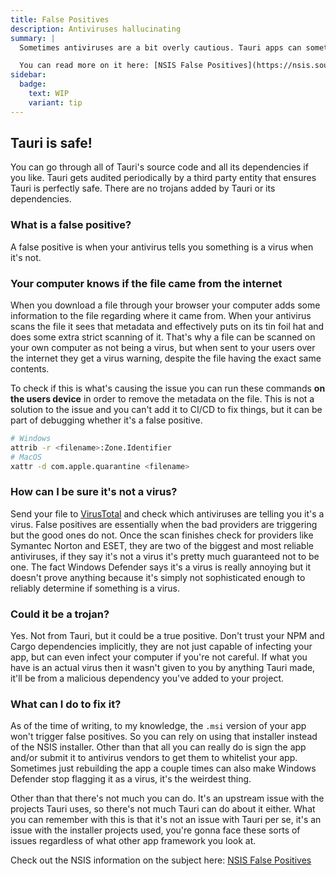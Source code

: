 ```yaml
---
title: False Positives
description: Antiviruses hallucinating
summary: |
  Sometimes antiviruses are a bit overly cautious. Tauri apps can sometimes be flagged as a false positive for a Trojan virus when using the NSIS installer. This is a well known upstream issue for NSIS that sadly can't really be fixed because it's the fault of antiviruses and hackers, not the project itself.

  You can read more on it here: [NSIS False Positives](https://nsis.sourceforge.io/NSIS_False_Positives)
sidebar:
  badge:
    text: WIP
    variant: tip
---
```


## Tauri is safe!

You can go through all of Tauri's source code and all its dependencies if you like. Tauri gets audited periodically by a third party entity that ensures Tauri is perfectly safe. There are no trojans added by Tauri or its dependencies.

### What is a false positive?

A false positive is when your antivirus tells you something is a virus when it's not.

### Your computer knows if the file came from the internet

When you download a file through your browser your computer adds some information to the file regarding where it came from. When your antivirus scans the file it sees that metadata and effectively puts on its tin foil hat and does some extra strict scanning of it. That's why a file can be scanned on your own computer as not being a virus, but when sent to your users over the internet they get a virus warning, despite the file having the exact same contents.

To check if this is what's causing the issue you can run these commands **on the users device** in order to remove the metadata on the file. This is not a solution to the issue and you can't add it to CI/CD to fix things, but it can be part of debugging whether it's a false positive.

```bash
# Windows
attrib -r <filename>:Zone.Identifier
# MacOS
xattr -d com.apple.quarantine <filename>
```

### How can I be sure it's not a virus?

Send your file to [VirusTotal](https://www.virustotal.com/gui/home/upload) and check which antiviruses are telling you it's a virus. False positives are essentially when the bad providers are triggering but the good ones do not. Once the scan finishes check for providers like Symantec Norton and ESET, they are two of the biggest and most reliable antiviruses, if they say it's not a virus it's pretty much guaranteed not to be one. The fact Windows Defender says it's a virus is really annoying but it doesn't prove anything because it's simply not sophisticated enough to reliably determine if something is a virus.

### Could it be a trojan?

Yes. Not from Tauri, but it could be a true positive. Don't trust your NPM and Cargo dependencies implicitly, they are not just capable of infecting your app, but can even infect your computer if you're not careful. If what you have is an actual virus then it wasn't given to you by anything Tauri made, it'll be from a malicious dependency you've added to your project.

### What can I do to fix it?

As of the time of writing, to my knowledge, the `.msi` version of your app won't trigger false positives. So you can rely on using that installer instead of the NSIS installer. Other than that all you can really do is sign the app and/or submit it to antivirus vendors to get them to whitelist your app. Sometimes just rebuilding the app a couple times can also make Windows Defender stop flagging it as a virus, it's the weirdest thing.

Other than that there's not much you can do. It's an upstream issue with the projects Tauri uses, so there's not much Tauri can do about it either. What you can remember with this is that it's not an issue with Tauri per se, it's an issue with the installer projects used, you're gonna face these sorts of issues regardless of what other app framework you look at.

Check out the NSIS information on the subject here: [NSIS False Positives](https://nsis.sourceforge.io/NSIS_False_Positives)
